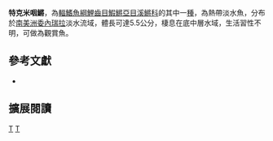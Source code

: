{{Speciesbox 
| taxon = Laimosemion tecminae
| status = NE
| status_system = IUCN3.1
| authority =  [[Thomerson|Thomerson]], [[Nico|Nico]] & [[Taphorn|Taphorn]], 1992
| synonyms = *''Rivulus tecminae, Thomerson, Nico & Taphorn, 1992 ''
}}
'''特克米咽鱂'''，為[[輻鰭魚綱|輻鰭魚綱]][[鯉齒目|鯉齒目]][[鰕鱂亞目|鰕鱂亞目]][[溪鱂科|溪鱂科]]的其中一[[種|種]]，為熱帶淡水魚，分布於[[南美洲|南美洲]][[委內瑞拉|委內瑞拉]]淡水流域，體長可達5.5公分，棲息在底中層水域，生活習性不明，可做為觀賞魚。
== 參考文獻 ==
*{{FishBase_species|genus=Laimosemion|species=tecminae|year=2014|month=9}}

== 擴展閱讀 ==
{{refbegin}}
{{wikispecies-inline|Laimosemion tecminae|特克米咽鱂}}
{{refend}}
{{Taxonbar|from=Q5583305}}

[[Category:觀賞魚|T]]
[[Category:咽鱂屬|T]]


{{魚類小作品}}